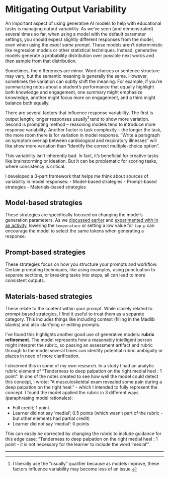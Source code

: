 # Mitigating Output Variability

An important aspect of using generative AI models to help with educational tasks is managing output variability.
As we've seen (and demonstrated) several times so far, when using a model with the default parameter settings, you should expect slightly different responses from the model, even when using the _exact same prompt_.
These models aren’t deterministic like regression models or other statistical techniques. 
Instead, generative models generate a probability distribution over possible next words and then sample from that distribution.

Sometimes, the differences are minor. 
Word choices or sentence structure may vary, but the semantic meaning is generally the same. 
However, sometimes the variation can subtly shift the meaning. 
For example, if you're summarizing notes about a student’s performance that equally highlight both knowledge and engagement, one summary might emphasize knowledge, another might focus more on engagement, and a third might balance both equally.

There are several factors that influence response variability. 
The first is output length; longer responses usually[^1] tend to show more variation.
Second is prompting method – reasoning models tend to introduce more response variability. 
Another factor is task complexity – the longer the task, the more room there is for variation in model response. 
“Write a paragraph on symptom overlap between cardiological and respiratory illnesses” will like show more variation than “Identify the correct multiple-choice option”.

This variability isn’t inherently bad. 
In fact, it’s beneficial for creative tasks like brainstorming or ideation. 
But it can be problematic for scoring tasks, where consistency is critical.

I developed a 3-part framework that helps me think about sources of variability in model responses:
- Model-based strategies
- Prompt-based strategies
- Materials-based strategies

## Model-based strategies

These strategies are specifically focused on changing the model's generation parameters. 
As we [discussed earlier](@sec-gen-params) and [experimented with in an activity](@sec-act-parameter), lowering the `temperature` or setting a low value for `top-p` can encourage the model to select the same tokens when generating a response.

## Prompt-based strategies

These strategies focus on how you structure your prompts and workflow. 
Certain prompting techniques, like using examples, using punctuation to separate sections, or breaking tasks into steps, all can lead to more consistent outputs.

## Materials-based strategies

These relate to the content within your prompt. While closely related to prompt-based strategies, I find it useful to treat them as a separate category. This includes things like including context (filling in the Madlib blanks) and also clarifying or editing prompts.

I've found this highlights another good use of generative models: **rubric refinement**.
The model represents how a reasonably intelligent person might interpret the rubric, so passing an assessment artifact and rubric through to the model several times can identify potential rubric ambiguity or places in need of more clarification.

I observed this in some of my own research.
In a study I had an analytic rubric element of "Tenderness to deep palpation on the right medial heel : 1 point".
In one of the notes created to see how well the model could detect this concept, I wrote: "A musculoskeletal exam revealed some pain during a deep palpation on the right heel." - which I intended to fully represent the concept.
I found the model applied the rubric in 3 different ways (paraphrasing model rationales):

- Full credit; 1 point.
- Learner did not say 'medial'; 0.5 points (which wasn't part of the rubric - but other elements had partial credit)
- Learner did not say 'medial': 0 points

This can easily be corrected by changing the rubric to include guidance for this edge case: "Tenderness to deep palpation on the right medial heel : 1 point - it is not necessary for the learner to include the word 'medial'".

---
[^1]: I liberally use the "usually" qualifier because as models improve, these factors influence variability may become less of an issue.
